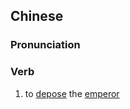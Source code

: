 {{also|废帝}}
==Chinese==
{{zh-forms|s=废帝}}

===Pronunciation===
{{zh-pron
|m=fèidì
|cat=v
}}

===Verb===
{{zh-verb}}

# {{lb|zh|literary}} to [[depose]] the [[emperor]]